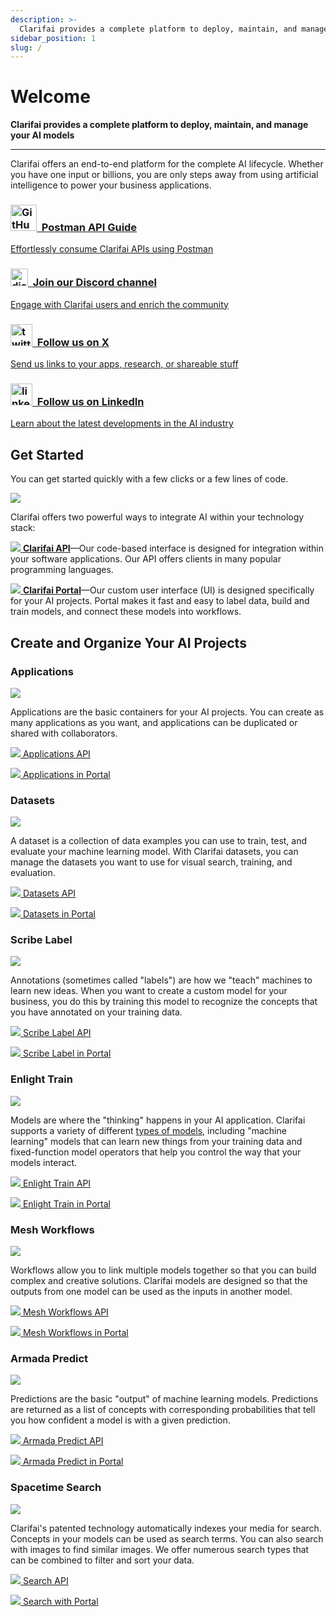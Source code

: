 ```yaml
---
description: >-
  Clarifai provides a complete platform to deploy, maintain, and manage your AI models. Whether you have one input or billions, you are only steps away from using AI to power your business applications. 
sidebar_position: 1
slug: /
---
```


# Welcome

<head>  
  <meta name="google-site-verification" content="KOB12UhhFU3dC5xrifk5b20EeiCVWjmElZfZynpITtg" />
</head>

**Clarifai provides a complete platform to deploy, maintain, and manage your AI models**
<hr />

Clarifai offers an end-to-end platform for the complete AI lifecycle. Whether you have one input or billions, you are only steps away from using artificial intelligence to power your business applications.

<!--This section mostly uses built-in Docusaurus styles inspired by https://docusaurus.io/docs/sidebar/items#generated-index-page  -->

<main class="margin-top--lg">
   <div class="row">      
      <article class="col col--6">
         <a href="https://documenter.getpostman.com/view/30622694/2s9YkuZdro" target="_blank" style={{"display":"block","-webkit-text-decoration":"none","text-decoration":"none","color":"var(--ifm-heading-color)"}}>
         <div class="card margin-bottom--lg padding--lg cardContainer_w8bb cardContainerLink_AhGd" style={{height:"auto", "color":"var(--ifm-heading-color)"}}>
            <h3 class="inline-flex"><img src="/img/postman.png" alt="GitHub-Mark" width="42px" />&nbsp; Postman API Guide</h3>
            <p>Effortlessly consume Clarifai APIs using Postman</p>            
         </div>
         </a>
      </article>   
      <article class="col col--6">
         <a href="https://discord.gg/WgUvPK4pVD" target="_blank" style={{"display":"block","-webkit-text-decoration":"none","text-decoration":"none","color":"var(--ifm-heading-color)"}}>
         <div class="card margin-bottom--lg padding--lg cardContainer_w8bb cardContainerLink_AhGd" style={{height:"auto", "color":"var(--ifm-heading-color)"}}>
            <h3 class="inline-flex"><img src="/img/discord.png" alt="discord"  width="28px" />&nbsp; Join our Discord channel</h3>
            <p>Engage with Clarifai users and enrich the community</p>            
         </div>
         </a>
      </article>
      <article class="col col--6">
         <a href="https://twitter.com/clarifai" target="_blank" style={{"display":"block","-webkit-text-decoration":"none","text-decoration":"none","color":"var(--ifm-heading-color)"}}>
         <div class="card margin-bottom--lg padding--lg cardContainer_w8bb cardContainerLink_AhGd" style={{height:"auto", "color":"var(--ifm-heading-color)"}}>
            <h3 class="inline-flex"><img src="/img/twitter-x-icon-png.png" alt="twitter-logo" width="35px" />&nbsp; Follow us on X</h3>
            <p>Send us links to your apps, research, or shareable stuff</p>            
         </div>
         </a>
      </article>
      <article class="col col--6">
         <a href="https://www.linkedin.com/company/clarifai/" target="_blank" style={{"display":"block","-webkit-text-decoration":"none","text-decoration":"none","color":"var(--ifm-heading-color)"}}>
         <div class="card margin-bottom--lg padding--lg cardContainer_w8bb cardContainerLink_AhGd" style={{height:"auto", "color":"var(--ifm-heading-color)"}}>
            <h3 class="inline-flex"><img src="https://upload.wikimedia.org/wikipedia/commons/c/ca/LinkedIn_logo_initials.png" alt="linkedIn-logo" width="35px" />&nbsp; Follow us on LinkedIn</h3>
            <p>Learn about the latest developments in the AI industry</p>            
         </div>
         </a>
      </article>
   </div>
</main>



## Get Started 

You can get started quickly with a few clicks or a few lines of code.

![](/img/api_v_portal.jpg)

Clarifai offers two powerful ways to integrate AI within your technology stack:

[![](/img/api.jpg) **Clarifai API**](https://docs.clarifai.com/api-guide/api-overview/)—Our code-based interface is designed for integration within your software applications. Our API offers clients in many popular programming languages.

[![](/img/icon_portal.jpg) **Clarifai Portal**](https://docs.clarifai.com/portal-guide/portal-overview)—Our custom user interface \(UI\) is designed specifically for your AI projects. Portal makes it fast and easy to label data, build and train models, and connect these models into workflows.

## Create and Organize Your AI Projects

### Applications

![](/img/applications_overview.jpg)

Applications are the basic containers for your AI projects. You can create as many applications as you want, and applications can be duplicated or shared with collaborators.

[![](/img/api.jpg) Applications API](https://docs.clarifai.com/clarifai-basics/applications/create-an-application#create-applications-programmatically) 

[![](/img/icon_portal.jpg) Applications in Portal](https://docs.clarifai.com/clarifai-basics/applications/create-an-application#create-application-in-portal)

### Datasets

![](/img/datasets.jpg)

A dataset is a collection of data examples you can use to train, test, and evaluate your machine learning model. With Clarifai datasets, you can manage the datasets you want to use for visual search, training, and evaluation.

[![](/img/api.jpg) Datasets API](https://docs.clarifai.com/api-guide/data/datasets/) 

[![](/img/icon_portal.jpg) Datasets in Portal](https://docs.clarifai.com/portal-guide/datasets/)

### Scribe Label

![](/img/labeler.jpg)

Annotations \(sometimes called "labels"\) are how we "teach" machines to learn new ideas. When you want to create a custom model for your business, you do this by training this model to recognize the concepts that you have annotated on your training data.

[![](/img/api.jpg) Scribe Label API](https://docs.clarifai.com/api-guide/annotate/) 

[![](/img/icon_portal.jpg) Scribe Label in Portal](https://docs.clarifai.com/portal-guide/annotate/)

### Enlight Train

![](/img/model_mode.jpg)

Models are where the "thinking" happens in your AI application. Clarifai supports a variety of different [types of models,](https://docs.clarifai.com/portal-guide/model/model-types) including "machine learning" models that can learn new things from your training data and fixed-function model operators that help you control the way that your models interact.

[![](/img/api.jpg) Enlight Train API](https://docs.clarifai.com/api-guide/model/) 

[![](/img/icon_portal.jpg) Enlight Train in Portal](https://docs.clarifai.com/portal-guide/model/)

### Mesh Workflows

![](/img/workflows.jpg)

Workflows allow you to link multiple models together so that you can build complex and creative solutions. Clarifai models are designed so that the outputs from one model can be used as the inputs in another model.

[![](/img/api.jpg) Mesh Workflows API](https://docs.clarifai.com/api-guide/workflows/) 

[![](/img/icon_portal.jpg) Mesh Workflows in Portal](https://docs.clarifai.com/portal-guide/workflows/)

### Armada Predict

![](/img/predictions.jpg)

Predictions are the basic "output" of machine learning models. Predictions are returned as a list of concepts with corresponding probabilities that tell you how confident a model is with a given prediction.

[![](/img/api.jpg) Armada Predict API](https://docs.clarifai.com/api-guide/predict/) 

[![](/img/icon_portal.jpg) Armada Predict in Portal](https://docs.clarifai.com/portal-guide/ppredict)

### Spacetime Search

![](/img/search.jpg)

Clarifai's patented technology automatically indexes your media for search. Concepts in your models can be used as search terms. You can also search with images to find similar images. We offer numerous search types that can be combined to filter and sort your data.

[![](/img/api.jpg) Search API](https://docs.clarifai.com/api-guide/predict/) 

[![](/img/icon_portal.jpg) Search with Portal](https://docs.clarifai.com/portal-guide/psearch)
